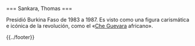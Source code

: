 <noinclude>{{header|1=Thomas Sankara}}</noinclude>

<includeonly>=== Sankara, Thomas ===</includeonly>

{{header-bio
|wiki=sankara-thomas
|nombre y apellidos=Thomas Sankara
|apellidos y nombre=Sankara, Thomas
|imagen=thomas-sankara.jpg
|imagen tamaño=200px
|imagen enlace=
|fecha de nacimiento=21 de diciembre de 1949
|lugar de nacimiento=Yako, Alto Volta
|fecha de fallecimiento=15 de octubre de 1987
|lugar de fallecimiento=Uagadugú, Burkina Faso
|descripcion=Revolucionario, panafricanista, feminista, Presidente de Burkina Faso
}}

Presidió Burkina Faso de 1983 a 1987. Es visto como una figura carismática e icónica de la revolución, como el «[[che-guevara|Che Guevara]] africano».

{{clear}}

<noinclude>{{../footer}}</noinclude>
